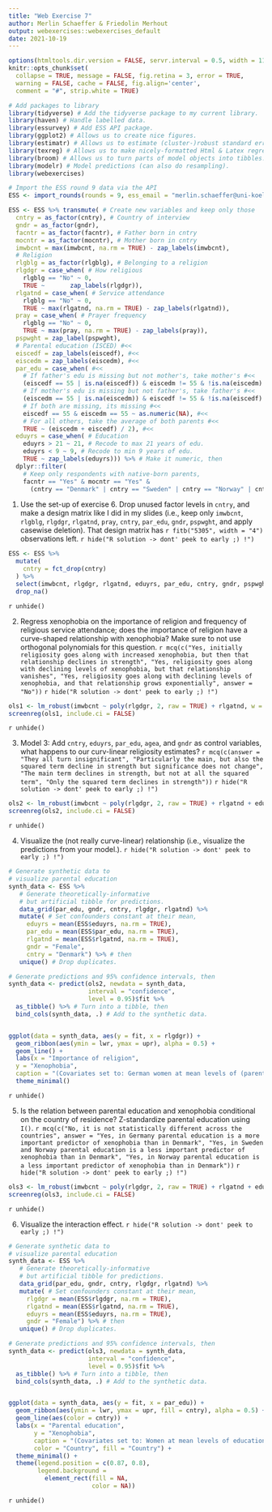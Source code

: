 ```yaml
---
title: "Web Exercise 7"
author: Merlin Schaeffer & Friedolin Merhout
output: webexercises::webexercises_default
date: 2021-10-19
---
```


```r
options(htmltools.dir.version = FALSE, servr.interval = 0.5, width = 115, digits = 2)
knitr::opts_chunk$set(
  collapse = TRUE, message = FALSE, fig.retina = 3, error = TRUE,
  warning = FALSE, cache = FALSE, fig.align='center',
  comment = "#", strip.white = TRUE)

# Add packages to library
library(tidyverse) # Add the tidyverse package to my current library.
library(haven) # Handle labelled data.
library(essurvey) # Add ESS API package.
library(ggplot2) # Allows us to create nice figures.
library(estimatr) # Allows us to estimate (cluster-)robust standard errors
library(texreg) # Allows us to make nicely-formatted Html & Latex regression tables.
library(broom) # Allows us to turn parts of model objects into tibbles.
library(modelr) # Model predictions (can also do resampling).
library(webexercises)

# Import the ESS round 9 data via the API
ESS <- import_rounds(rounds = 9, ess_email = "merlin.schaeffer@uni-koeln.de", format = "spss")

ESS <- ESS %>% transmute( # Create new variables and keep only those
  cntry = as_factor(cntry), # Country of interview
  gndr = as_factor(gndr),
  facntr = as_factor(facntr), # Father born in cntry
  mocntr = as_factor(mocntr), # Mother born in cntry
  imwbcnt = max(imwbcnt, na.rm = TRUE) - zap_labels(imwbcnt),
  # Religion
  rlgblg = as_factor(rlgblg), # Belonging to a religion
  rlgdgr = case_when( # How religious
    rlgblg == "No" ~ 0,
    TRUE ~       zap_labels(rlgdgr)),
  rlgatnd = case_when( # Service attendance
    rlgblg == "No" ~ 0,
    TRUE ~ max(rlgatnd, na.rm = TRUE) - zap_labels(rlgatnd)),
  pray = case_when( # Prayer frequency
    rlgblg == "No" ~ 0,
    TRUE ~ max(pray, na.rm = TRUE) - zap_labels(pray)),
  pspwght = zap_label(pspwght),
  # Parental education (ISCED) #<<
  eiscedf = zap_labels(eiscedf), #<<
  eiscedm = zap_labels(eiscedm), #<<
  par_edu = case_when( #<<
    # If father's edu is missing but not mother's, take mother's #<<
    (eiscedf == 55 | is.na(eiscedf)) & eiscedm != 55 & !is.na(eiscedm) ~ eiscedm, #<<
    # If mother's edu is missing but not father's, take father's #<<
    (eiscedm == 55 | is.na(eiscedm)) & eiscedf != 55 & !is.na(eiscedf)  ~ eiscedf, #<<
    # If both are missing, its missing #<<
    eiscedf == 55 & eiscedm == 55 ~ as.numeric(NA), #<<
    # For all others, take the average of both parents #<<
    TRUE ~ (eiscedm + eiscedf) / 2), #<<
  eduyrs = case_when( # Education
    eduyrs > 21 ~ 21, # Recode to max 21 years of edu.
    eduyrs < 9 ~ 9, # Recode to min 9 years of edu.
    TRUE ~ zap_labels(eduyrs))) %>% # Make it numeric, then
  dplyr::filter(
    # Keep only respondents with native-born parents,
    facntr == "Yes" & mocntr == "Yes" &
      (cntry == "Denmark" | cntry == "Sweden" | cntry == "Norway" | cntry == "Germany"))
```

1) Use the set-up of exercise 6. Drop unused factor levels in `cntry`, and make a design matrix like I did in my slides (i.e., keep only `imwbcnt`, `rlgblg`, `rlgdgr`, `rlgatnd`, `pray`, `cntry`, `par_edu`, `gndr`, `pspwght`, and apply casewise deletion). That design matrix has `r fitb("5305", width = "4")` observations left.
`r hide("R solution -> dont' peek to early ;) !")`
```r
ESS <- ESS %>%
  mutate(
    cntry = fct_drop(cntry)
  ) %>%
  select(imwbcnt, rlgdgr, rlgatnd, eduyrs, par_edu, cntry, gndr, pspwght) %>%
  drop_na()
```
`r unhide()`

2) Regress xenophobia on the importance of religion and frequency of religious service attendance; does the importance of religion have a curve-shaped relationship with xenophobia? Make sure to not use orthogonal polynomials for this question. `r mcq(c("Yes, initially religiosity goes along with increased xenophobia, but then that relationship declines in strength", "Yes, religiosity goes along with declining levels of xenophobia, but that relationship vanishes", "Yes, religiosity goes along with declining levels of xenophobia, and that relationship grows exponentially", answer = "No"))`
`r hide("R solution -> dont' peek to early ;) !")`
```r
ols1 <- lm_robust(imwbcnt ~ poly(rlgdgr, 2, raw = TRUE) + rlgatnd, w = pspwght, data = ESS)
screenreg(ols1, include.ci = FALSE)
```
`r unhide()`

3) Model 3: Add `cntry`, `eduyrs`, `par_edu`, `agea`, and `gndr` as control variables, what happens to our curv-linear religiosity estimates? `r mcq(c(answer = "They all turn insignificant", "Particularly the main, but also the squared term decline in strength but significance does not change", "The main term declines in strength, but not at all the squared term", "Only the squared term declines in strength"))`
`r hide("R solution -> dont' peek to early ;) !")`
```r
ols2 <- lm_robust(imwbcnt ~ poly(rlgdgr, 2, raw = TRUE) + rlgatnd + eduyrs + par_edu + cntry + gndr, w = pspwght, data = ESS)
screenreg(ols2, include.ci = FALSE)
```
`r unhide()`

4) Visualize the (not really curve-linear) relationship (i.e., visualize the predictions from your model.).
`r hide("R solution -> dont' peek to early ;) !")`
```r
# Generate synthetic data to 
# visualize parental education
synth_data <- ESS %>%
   # Generate theoretically-informative 
   # but artificial tibble for predictions.
   data_grid(par_edu, gndr, cntry, rlgdgr, rlgatnd) %>%
   mutate( # Set confounders constant at their mean,
     eduyrs = mean(ESS$eduyrs, na.rm = TRUE),
     par_edu = mean(ESS$par_edu, na.rm = TRUE),
     rlgatnd = mean(ESS$rlgatnd, na.rm = TRUE),
     gndr = "Female",
     cntry = "Denmark") %>% # then
   unique() # Drop duplicates.

# Generate predictions and 95% confidence intervals, then
synth_data <- predict(ols2, newdata = synth_data,
                      interval = "confidence",
                      level = 0.95)$fit %>%
  as_tibble() %>% # Turn into a tibble, then
  bind_cols(synth_data, .) # Add to the synthetic data.


ggplot(data = synth_data, aes(y = fit, x = rlgdgr)) +
  geom_ribbon(aes(ymin = lwr, ymax = upr), alpha = 0.5) +
  geom_line() +
  labs(x = "Importance of religion",
  y = "Xenophobia",
  caption = "(Covariates set to: German women at mean levels of (parental) education)") + 
  theme_minimal()
```
`r unhide()`

5) Is the relation between parental education and xenophobia conditional on the country of residence? Z-standardize parental education using `I()`. `r mcq(c("No, it is not statistically different across the countries", answer = "Yes, in Germany parental education is a more important predictor of xenophobia than in Denmark", "Yes, in Sweden and Norway parental education is a less important predictor of xenophobia than in Denmark", "Yes, in Norway parental education is a less important predictor of xenophobia than in Denmark"))`
`r hide("R solution -> dont' peek to early ;) !")`
```r
ols3 <- lm_robust(imwbcnt ~ poly(rlgdgr, 2, raw = TRUE) + rlgatnd + eduyrs + I(scale(par_edu))*cntry + gndr, w = pspwght, data = ESS)
screenreg(ols3, include.ci = FALSE)
```
`r unhide()`

6) Visualize the interaction effect.
`r hide("R solution -> dont' peek to early ;) !")`
```r
# Generate synthetic data to 
# visualize parental education
synth_data <- ESS %>%
   # Generate theoretically-informative 
   # but artificial tibble for predictions.
   data_grid(par_edu, gndr, cntry, rlgdgr, rlgatnd) %>%
   mutate( # Set confounders constant at their mean,
     rlgdgr = mean(ESS$rlgdgr, na.rm = TRUE),
     rlgatnd = mean(ESS$rlgatnd, na.rm = TRUE),
     eduyrs = mean(ESS$eduyrs, na.rm = TRUE),
     gndr = "Female") %>% # then
   unique() # Drop duplicates.

# Generate predictions and 95% confidence intervals, then
synth_data <- predict(ols3, newdata = synth_data,
                      interval = "confidence",
                      level = 0.95)$fit %>%
  as_tibble() %>% # Turn into a tibble, then
  bind_cols(synth_data, .) # Add to the synthetic data.


ggplot(data = synth_data, aes(y = fit, x = par_edu)) +
  geom_ribbon(aes(ymin = lwr, ymax = upr, fill = cntry), alpha = 0.5) +
  geom_line(aes(color = cntry)) +
  labs(x = "Parental education",
       y = "Xenophobia",
       caption = "(Covariates set to: Women at mean levels of education, religiosity, and religious service attendance)",
       color = "Country", fill = "Country") + 
  theme_minimal() +
  theme(legend.position = c(0.87, 0.8),
        legend.background = 
          element_rect(fill = NA,
                       color = NA))
```
`r unhide()`
